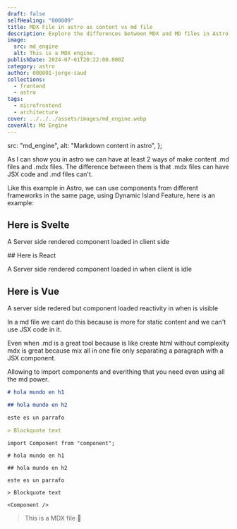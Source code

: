 ```yaml
---
draft: false
selfHealing: "000009"
title: MDX File in astro as content vs md file
description: Explore the differences between MDX and MD files in Astro, and learn how to leverage JSX for dynamic content integration.
image:
  src: md_engine
  alt: This is a MDX engine.
publishDate: 2024-07-01T20:22:00.000Z
category: astro
author: 000001-jorge-saud
collections:
  - frontend
  - astro
tags:
  - microfrontend
  - architecture
cover: ../../../assets/images/md_engine.webp
coverAlt: Md Engine
---
```


  src: "md_engine",
  alt: "Markdown content in astro",
};

As I can show you in astro we can have at least 2 ways of make content .md files and .mdx files. The difference between them is that .mdx files can have JSX code and .md files can't.

Like this example in Astro, we can use components from different frameworks in the same page, using Dynamic Island Feature, here is an example:

## Here is Svelte

A Server side rendered component loaded in client side
<div>
<ButtonSvelte client:load></ButtonSvelte>
</div>
## Here is React

A Server side rendered component loaded in when client is idle
<div>
<ButtonReact
  client:idle
  title="Increment Count React"
/>
</div>
<div class="h-screen"></div>

## Here is Vue

A server side redered but component loaded reactivity in when is visible
<div>
<ButtonVue client:visible />
</div>
In a md file we cant do this because is more for static content and we can't use JSX code in it.

Even when .md is a great tool because is like create html without complexity mdx is great because mix all in one file only separating a paragraph with a JSX component.

Allowing to import components and everithing that you need even using all the md power.

```md
# hola mundo en h1

## hola mundo en h2

este es un parrafo

> Blockquote text
```

```mdx
import Component from "component";

# hola mundo en h1

## hola mundo en h2

este es un parrafo

> Blockquote text

<Component />
```

> This is a MDX file 💌
